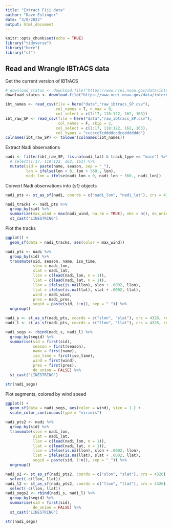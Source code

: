 ```yaml
---
title: "Extract Fiji data"
author: "Dave Eslinger"
date: "3/8/2022"
output: html_document
---
```


```r
knitr::opts_chunk$set(echo = TRUE)
library("tidyverse")
library("here")
library("sf")
```

## Read and Wrangle IBTrACS data

Get the current version of IBTrACS

```r
# download_status <- download.file("https://www.ncei.noaa.gov/data/international-best-track-archive-for-climate-stewardship-ibtracs/v04r00/access/csv/ibtracs.ALL.list.v04r00.csv", here("data","raw_ibtracs.csv"))
download_status <- download.file("https://www.ncei.noaa.gov/data/international-best-track-archive-for-climate-stewardship-ibtracs/v04r00/access/csv/ibtracs.SP.list.v04r00.csv", here("data","raw_ibtracs_SP.csv"))

ibt_names <- read_csv(file = here("data","raw_ibtracs_SP.csv"), 
                      col_names = T, n_max = 0,
                      col_select = c(1:17, 118:122, 162, 163))
ibt_raw_SP <- read_csv(file = here("data","raw_ibtracs_SP.csv"), 
                       col_names = F, skip = 2,
                      col_select = c(1:17, 118:122, 162, 163),
                      col_types = "ccccccTcddddccdccddddddd")
colnames(ibt_raw_SP) <- tolower(colnames(ibt_names))
```

Extract Nadi observations

```r

nadi <- filter(ibt_raw_SP, !is.na(nadi_lat) & track_type == "main") %>% 
  # select(1:17, 118:122, 162, 163) %>% 
  mutate(sid = paste(name, season, sep = "_"),
         lon = ifelse(lon < 0, lon + 360., lon),
         nadi_lon = ifelse(nadi_lon < 0, nadi_lon + 360., nadi_lon))


```
Convert Nadi observations into {sf} objects

```r

nadi_pts <- st_as_sf(nadi, coords = c("nadi_lon", "nadi_lat"), crs = 4326) 

nadi_tracks <- nadi_pts %>% 
  group_by(sid) %>% 
  summarize(max_wind = max(nadi_wind, na.rm = TRUE), obs = n(), do_union = FALSE) %>% 
  st_cast("LINESTRING")

```

Plot the tracks


```r
ggplot() +
  geom_sf(data = nadi_tracks, aes(color = max_wind))
```

```r
nadi_pts <- nadi %>% 
  group_by(sid) %>% 
  transmute(sid, season, name, iso_time, 
            slon = nadi_lon, 
            slat = nadi_lat,
            llon = c(lead(nadi_lon, n = 1)),
            llat = c(lead(nadi_lat, n = 1)),
            llon = ifelse(is.na(llon), slon + .0002, llon),
            llat = ifelse(is.na(llat), slat + .0002, llat),
            wind = nadi_wind,
            pres = nadi_pres,
            segid = paste(sid, 1:n(), sep = "_")) %>% 
  ungroup()

nadi_s <- st_as_sf(nadi_pts, coords = c("slon", "slat"), crs = 4326, remove = F)
nadi_l <- st_as_sf(nadi_pts, coords = c("llon", "llat"), crs = 4326, remove = F)

nadi_segs <- rbind(nadi_s, nadi_l) %>% 
  group_by(segid) %>% 
  summarise(sid = first(sid), 
            season = first(season),
            name = first(name), 
            iso_time = first(iso_time), 
            wind = first(wind), 
            pres = first(pres),
            do_union = FALSE) %>% 
  st_cast("LINESTRING")

str(nadi_segs)
```

Plot segments, colored by wind speed

```r
ggplot() +
  geom_sf(data = nadi_segs, aes(color = wind), size = 1.) +
  scale_color_continuous(type = "viridis")

```


```r
nadi_pts2 <- nadi %>% 
  group_by(sid) %>% 
  transmute(slon = nadi_lon, 
            slat = nadi_lat,
            llon = c(lead(nadi_lon, n = 1)),
            llat = c(lead(nadi_lat, n = 1)),
            llon = ifelse(is.na(llon), slon + .0002, llon),
            llat = ifelse(is.na(llat), slat + .0002, llat),
            segid = paste(sid, 1:n(), sep = "_")) %>% 
  ungroup()

nadi_s2 <- st_as_sf(nadi_pts2, coords = c("slon", "slat"), crs = 4326) %>% 
  select(-c(llon, llat))
nadi_l2 <- st_as_sf(nadi_pts2, coords = c("llon", "llat"), crs = 4326) %>% 
  select(-c(llon, llat))
nadi_segs2 <- rbind(nadi_s, nadi_l) %>% 
  group_by(segid) %>% 
  summarise(sid = first(sid),
            do_union = FALSE) %>% 
  st_cast("LINESTRING")

str(nadi_segs)
```
